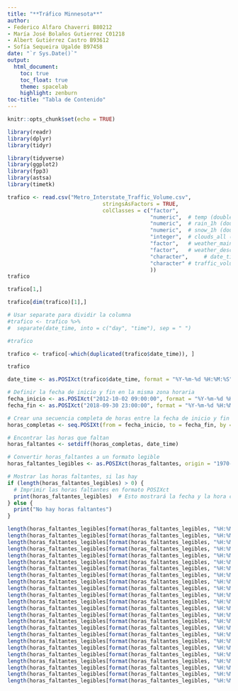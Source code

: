 ```yaml
---
title: "**Tráfico Minnesota**"
author:
- Federico Alfaro Chaverri B80212
- María José Bolaños Gutierrez C01218
- Albert Gutiérrez Castro B93612
- Sofía Sequeira Ugalde B97458
date: "`r Sys.Date()`"
output:
  html_document:
    toc: true
    toc_float: true
    theme: spacelab
    highlight: zenburn
toc-title: "Tabla de Contenido"
---
```


```r
knitr::opts_chunk$set(echo = TRUE)
```

```r
library(readr)
library(dplyr)
library(tidyr)
```

```r
library(tidyverse)
library(ggplot2)
library(fpp3)
library(astsa)
library(timetk)
```

```r
trafico <- read.csv("Metro_Interstate_Traffic_Volume.csv",
                              stringsAsFactors = TRUE, 
                              colClasses = c("factor",
                                             "numeric",  # temp (double o large)
                                             "numeric",  # rain_1h (double o large)
                                             "numeric",  # snow_1h (double o large)
                                             "integer",  # clouds_all (int)
                                             "factor",   # weather_main
                                             "factor",   # weather_description
                                             "character",     # date_time (y-m-d)
                                             "character" # traffic_volume (hora puede ser tratado como texto en caso de no ser numérico)
                                             ))
trafico
```

```r
trafico[1,]
```

```r
trafico[dim(trafico)[1],]
```

```r
# Usar separate para dividir la columna
#trafico <- trafico %>%
#  separate(date_time, into = c("day", "time"), sep = " ")

#trafico
```



```r

trafico <- trafico[-which(duplicated(trafico$date_time)), ]

```




```r
trafico
```

```r
date_time <- as.POSIXct(trafico$date_time, format = "%Y-%m-%d %H:%M:%S", tz = "America/Chicago")

# Definir la fecha de inicio y fin en la misma zona horaria
fecha_inicio <- as.POSIXct("2012-10-02 09:00:00", format = "%Y-%m-%d %H:%M:%S", tz = "America/Chicago")
fecha_fin <- as.POSIXct("2018-09-30 23:00:00", format = "%Y-%m-%d %H:%M:%S", tz = "America/Chicago")

# Crear una secuencia completa de horas entre la fecha de inicio y fin
horas_completas <- seq.POSIXt(from = fecha_inicio, to = fecha_fin, by = "hour")

# Encontrar las horas que faltan
horas_faltantes <- setdiff(horas_completas, date_time)

# Convertir horas_faltantes a un formato legible
horas_faltantes_legibles <- as.POSIXct(horas_faltantes, origin = "1970-01-01", tz = "America/Chicago")

# Mostrar las horas faltantes, si las hay
if (length(horas_faltantes_legibles) > 0) {
  # Imprimir las horas faltantes en formato POSIXct
  print(horas_faltantes_legibles)  # Esto mostrará la fecha y la hora completa
} else {
  print("No hay horas faltantes")
}
```

```r
length(horas_faltantes_legibles[format(horas_faltantes_legibles, "%H:%M:%S") == "01:00:00"])
length(horas_faltantes_legibles[format(horas_faltantes_legibles, "%H:%M:%S") == "02:00:00"])
length(horas_faltantes_legibles[format(horas_faltantes_legibles, "%H:%M:%S") == "03:00:00"])
length(horas_faltantes_legibles[format(horas_faltantes_legibles, "%H:%M:%S") == "04:00:00"])
length(horas_faltantes_legibles[format(horas_faltantes_legibles, "%H:%M:%S") == "05:00:00"])
length(horas_faltantes_legibles[format(horas_faltantes_legibles, "%H:%M:%S") == "06:00:00"])
length(horas_faltantes_legibles[format(horas_faltantes_legibles, "%H:%M:%S") == "07:00:00"])
length(horas_faltantes_legibles[format(horas_faltantes_legibles, "%H:%M:%S") == "08:00:00"])
length(horas_faltantes_legibles[format(horas_faltantes_legibles, "%H:%M:%S") == "09:00:00"])
length(horas_faltantes_legibles[format(horas_faltantes_legibles, "%H:%M:%S") == "10:00:00"])
length(horas_faltantes_legibles[format(horas_faltantes_legibles, "%H:%M:%S") == "11:00:00"])
length(horas_faltantes_legibles[format(horas_faltantes_legibles, "%H:%M:%S") == "12:00:00"])
length(horas_faltantes_legibles[format(horas_faltantes_legibles, "%H:%M:%S") == "13:00:00"])
length(horas_faltantes_legibles[format(horas_faltantes_legibles, "%H:%M:%S") == "14:00:00"])
length(horas_faltantes_legibles[format(horas_faltantes_legibles, "%H:%M:%S") == "15:00:00"])
length(horas_faltantes_legibles[format(horas_faltantes_legibles, "%H:%M:%S") == "16:00:00"])
length(horas_faltantes_legibles[format(horas_faltantes_legibles, "%H:%M:%S") == "17:00:00"])
length(horas_faltantes_legibles[format(horas_faltantes_legibles, "%H:%M:%S") == "18:00:00"])
length(horas_faltantes_legibles[format(horas_faltantes_legibles, "%H:%M:%S") == "19:00:00"])
length(horas_faltantes_legibles[format(horas_faltantes_legibles, "%H:%M:%S") == "20:00:00"])
length(horas_faltantes_legibles[format(horas_faltantes_legibles, "%H:%M:%S") == "21:00:00"])
length(horas_faltantes_legibles[format(horas_faltantes_legibles, "%H:%M:%S") == "22:00:00"])
length(horas_faltantes_legibles[format(horas_faltantes_legibles, "%H:%M:%S") == "23:00:00"])
length(horas_faltantes_legibles[format(horas_faltantes_legibles, "%H:%M:%S") == "00:00:00"])
```



